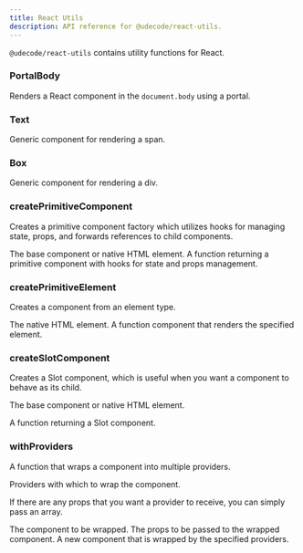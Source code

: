 ```yaml
---
title: React Utils
description: API reference for @udecode/react-utils.
---
```


`@udecode/react-utils` contains utility functions for React.

### PortalBody

Renders a React component in the `document.body` using a portal.

### Text

Generic component for rendering a span.

### Box

Generic component for rendering a div.

### createPrimitiveComponent

Creates a primitive component factory which utilizes hooks for managing state, props, and forwards references to child components.

<APIParameters>
  <APIItem name="element" type="React.ElementType">
    The base component or native HTML element.
  </APIItem>
</APIParameters>
<APIReturns>
  A function returning a primitive component with hooks for state and props
  management.
</APIReturns>

### createPrimitiveElement

Creates a component from an element type.

<APIParameters>
  <APIItem name="element" type="React.ElementType">
    The native HTML element.
  </APIItem>
</APIParameters>
<APIReturns>
  A function component that renders the specified element.
</APIReturns>

### createSlotComponent

Creates a Slot component, which is useful when you want a component to behave as its child.

<APIParameters>
  <APIItem name="element" type="React.ElementType">
    The base component or native HTML element.
  </APIItem>
</APIParameters>
<APIReturns>

A function returning a Slot component.

</APIReturns>

### withProviders

A function that wraps a component into multiple providers.

<APIParameters>
<APIItem name="providers" type="any[]">
Providers with which to wrap the component.

If there are any props that you want a provider to receive, you can simply pass an array.

</APIItem>
<APIItem name="WrappedComponent" type="FunctionComponent<T>">
The component to be wrapped.
</APIItem>
<APIItem name="props" type="T">
The props to be passed to the wrapped component.
</APIItem>
</APIParameters>
<APIReturns>
A new component that is wrapped by the specified providers.
</APIReturns>
